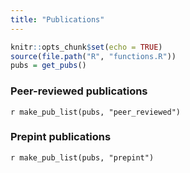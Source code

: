 ```yaml
---
title: "Publications"
---
```


```r
knitr::opts_chunk$set(echo = TRUE)
source(file.path("R", "functions.R"))
pubs = get_pubs()
```


### Peer-reviewed publications

`r make_pub_list(pubs, "peer_reviewed")`

### Prepint publications

`r make_pub_list(pubs, "prepint")`